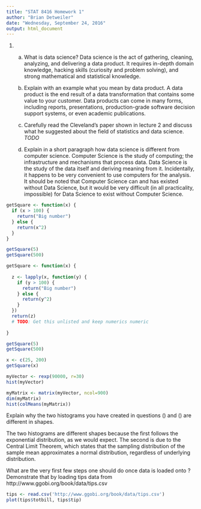 ```yaml
---
title: "STAT 8416 Homework 1"
author: "Brian Detweiler"
date: "Wednesday, September 24, 2016"
output: html_document
---
```


1. (a) What is data science?
Data science is the act of gathering, cleaning, analyzing, and delivering a data product. It requires in-depth domain knowledge, hacking skills (curiosity and problem solving), and strong mathematical and statistical knowledge.

   (b) Explain with an example what you mean by data product.
A data product is the end result of a data transformation that contains some value to your customer. Data products can come in many forms, including reports, presentations, production-grade software decision support systems, or even academic publications.

   (c) Carefully read the Cleveland's paper shown in lecture 2 and discuss what he suggested about the field of statistics and data science.
   *TODO*
   
   (d) Explain in a short paragraph how data science is different from computer science.
Computer Science is the study of computing; the infrastructure and mechanisms that process data. Data Science is the study of the data itself and deriving meaning from it. Incidentally, it happens to be very convenient to use computers for the analysis. It should be noted that Computer Science can and has existed without Data Science, but it would be very difficult (in all practicality, impossible) for Data Science to exist without Computer Science. 

```r

getSquare <- function(x) {
  if (x > 100) {
    return("Big number") 
  } else {
    return(x^2)
  }
}

getSquare(5)
getSquare(500)

```


```r

getSquare <- function(x) {
  
  z <- lapply(x, function(y) {
    if (y > 100) {
      return("Big number")
    } else {
      return(y^2)
    }
  })
  return(z)
  # TODO: Get this unlisted and keep numerics numeric
  
}

getSquare(5)
getSquare(500)

x <- c(25, 200)
getSquare(x)

```

```r
myVector <- rexp(90000, r=30)
hist(myVector)

myMatrix <- matrix(myVector, ncol=900)
dim(myMatrix)
hist(colMeans(myMatrix))

```

Explain why the two histograms you have created in questions (\ref{exp-hist}) and (\ref{mean-hist}) are different in shapes.

The two histograms are different shapes because the first follows the exponential distribution, as we would expect. The second is due to the Central Limit Theorem, which states that the sampling distribution of the sample mean approximates a normal distribution, regardless of underlying distribution. 


What are the very first few steps one should do once data is loaded onto \textbf{R}? Demonstrate that by loading tips data from http://www.ggobi.org/book/data/tips.csv

```r
tips <- read.csv('http://www.ggobi.org/book/data/tips.csv')
plot(tips$totbill, tips$tip)
```